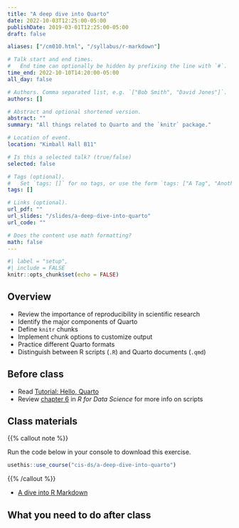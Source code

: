 ```yaml
---
title: "A deep dive into Quarto"
date: 2022-10-03T12:25:00-05:00
publishDate: 2019-03-01T12:25:00-05:00
draft: false

aliases: ["/cm010.html", "/syllabus/r-markdown"]

# Talk start and end times.
#   End time can optionally be hidden by prefixing the line with `#`.
time_end: 2022-10-10T14:20:00-05:00
all_day: false

# Authors. Comma separated list, e.g. `["Bob Smith", "David Jones"]`.
authors: []

# Abstract and optional shortened version.
abstract: ""
summary: "All things related to Quarto and the `knitr` package."

# Location of event.
location: "Kimball Hall B11"

# Is this a selected talk? (true/false)
selected: false

# Tags (optional).
#   Set `tags: []` for no tags, or use the form `tags: ["A Tag", "Another Tag"]` for one or more tags.
tags: []

# Links (optional).
url_pdf: ""
url_slides: "/slides/a-deep-dive-into-quarto"
url_code: ""

# Does the content use math formatting?
math: false
---
```


```r
#| label = "setup",
#| include = FALSE
knitr::opts_chunk$set(echo = FALSE)
```

## Overview

* Review the importance of reproducibility in scientific research
* Identify the major components of Quarto
* Define `knitr` chunks
* Implement chunk options to customize output
* Practice different Quarto formats
* Distinguish between R scripts (`.R`) and Quarto documents (`.qmd`)

## Before class

* Read [Tutorial: Hello, Quarto](https://quarto.org/docs/get-started/hello/rstudio.html)
* Review [chapter 6](http://r4ds.had.co.nz/workflow-scripts.html) in *R for Data Science* for more info on scripts

## Class materials

{{% callout note %}}

Run the code below in your console to download this exercise.

```r
usethis::use_course("cis-ds/a-deep-dive-into-quarto")
```

{{% /callout %}}

* [A dive into R Markdown](/notes/r-markdown/)

## What you need to do after class

